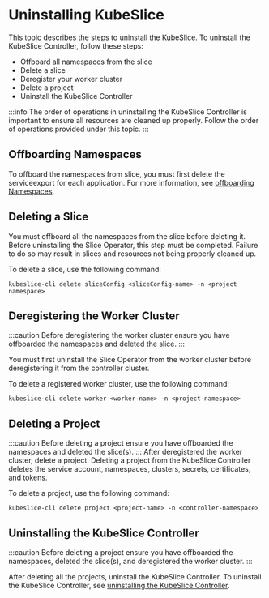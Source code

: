 # Uninstalling KubeSlice

This topic describes the steps to uninstall the KubeSlice. To uninstall the KubeSlice Controller, follow these steps:

- Offboard all namespaces from the slice
- Delete a slice
- Deregister your worker cluster
- Delete a project
- Uninstall the KubeSlice Controller

:::info
The order of operations in uninstalling the KubeSlice Controller is important to ensure all resources are cleaned up properly. Follow the 
order of operations provided under this topic.
:::

## Offboarding Namespaces
To offboard the namespaces from slice, you must first delete the serviceexport for each application. For more information, see 
[offboarding Namespaces](https://docs.avesha.io/documentation/open-source/0.4.0/getting-started-with-cloud-clusters/uninstalling-kubeslice/offboarding-namespaces).

 
## Deleting a Slice
You must offboard all the namespaces from the slice before deleting it. Before uninstalling the Slice Operator, this step must be completed.
Failure to do so may result in slices and resources not being properly cleaned up.

To delete a slice, use the following command:
```
kubeslice-cli delete sliceConfig <sliceConfig-name> -n <project namespace>
```
   
## Deregistering the Worker Cluster
:::caution
Before deregistering the worker cluster ensure you have offboarded the namespaces and deleted the slice.
::: 

You must first uninstall the Slice Operator from the worker cluster before deregistering it from the controller cluster.

To delete a registered worker cluster, use the following command:
```
kubeslice-cli delete worker <worker-name> -n <project-namespace>
```

## Deleting a Project
:::caution
Before deleting a project ensure you have offboarded the namespaces and deleted the slice(s).
:::
After deregistered the worker cluster, delete a project. Deleting a project from the KubeSlice Controller
deletes the service account, namespaces, clusters, secrets, certificates, and tokens.
   
To delete a project, use the following command:
```
kubeslice-cli delete project <project-name> -n <controller-namespace>
```

## Uninstalling the KubeSlice Controller
:::caution
Before deleting a project ensure you have offboarded the namespaces, deleted the slice(s), and deregistered the worker cluster.
:::
  
After deleting all the projects, uninstall the KubeSlice Controller. To uninstall the KubeSlice Controller, see
[uninstalling the KubeSlice Controller](https://docs.avesha.io/documentation/open-source/0.4.0/getting-started-with-cloud-clusters/uninstalling-kubeslice/uninstalling-the-kubeslice-controller).
